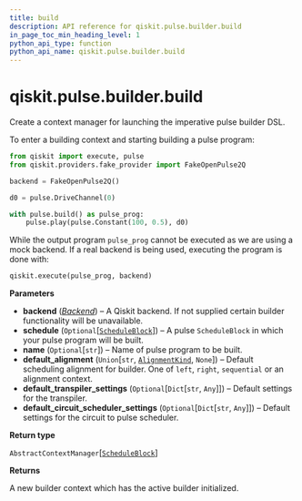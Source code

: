 ```yaml
---
title: build
description: API reference for qiskit.pulse.builder.build
in_page_toc_min_heading_level: 1
python_api_type: function
python_api_name: qiskit.pulse.builder.build
---
```


# qiskit.pulse.builder.build

<Function id="qiskit.pulse.builder.build" github="https://github.com/qiskit/qiskit/tree/stable/0.21/qiskit/pulse/builder.py" signature="build(backend=None, schedule=None, name=None, default_alignment='left', default_transpiler_settings=None, default_circuit_scheduler_settings=None)">
  Create a context manager for launching the imperative pulse builder DSL.

  To enter a building context and starting building a pulse program:

  ```python
  from qiskit import execute, pulse
  from qiskit.providers.fake_provider import FakeOpenPulse2Q

  backend = FakeOpenPulse2Q()

  d0 = pulse.DriveChannel(0)

  with pulse.build() as pulse_prog:
      pulse.play(pulse.Constant(100, 0.5), d0)
  ```

  While the output program `pulse_prog` cannot be executed as we are using a mock backend. If a real backend is being used, executing the program is done with:

  ```python
  qiskit.execute(pulse_prog, backend)
  ```

  **Parameters**

  *   **backend** ([*Backend*](qiskit.providers.Backend "qiskit.providers.Backend")) – A Qiskit backend. If not supplied certain builder functionality will be unavailable.
  *   **schedule** (`Optional`\[[`ScheduleBlock`](qiskit.pulse.ScheduleBlock "qiskit.pulse.schedule.ScheduleBlock")]) – A pulse `ScheduleBlock` in which your pulse program will be built.
  *   **name** (`Optional`\[`str`]) – Name of pulse program to be built.
  *   **default\_alignment** (`Union`\[`str`, [`AlignmentKind`](pulse#qiskit.pulse.transforms.AlignmentKind "qiskit.pulse.transforms.alignments.AlignmentKind"), `None`]) – Default scheduling alignment for builder. One of `left`, `right`, `sequential` or an alignment context.
  *   **default\_transpiler\_settings** (`Optional`\[`Dict`\[`str`, `Any`]]) – Default settings for the transpiler.
  *   **default\_circuit\_scheduler\_settings** (`Optional`\[`Dict`\[`str`, `Any`]]) – Default settings for the circuit to pulse scheduler.

  **Return type**

  `AbstractContextManager`\[[`ScheduleBlock`](qiskit.pulse.ScheduleBlock "qiskit.pulse.schedule.ScheduleBlock")]

  **Returns**

  A new builder context which has the active builder initialized.
</Function>

